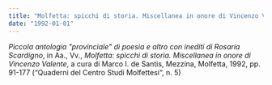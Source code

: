 ```yaml
---
title: "Molfetta: spicchi di storia. Miscellanea in onore di Vincenzo Valente"
date: "1992-01-01"
---
```


_Piccola antologia "provinciale" di poesia e altro con inediti di
Rosaria Scardigno_, in Aa., Vv., _Molfetta: spicchi di storia.
Miscellanea in onore di Vincenzo Valente_, a cura di Marco I. de Santis,
Mezzina, Molfetta, 1992, pp. 91-177 (“Quaderni del Centro Studi
Molfettesi“, n. 5)
